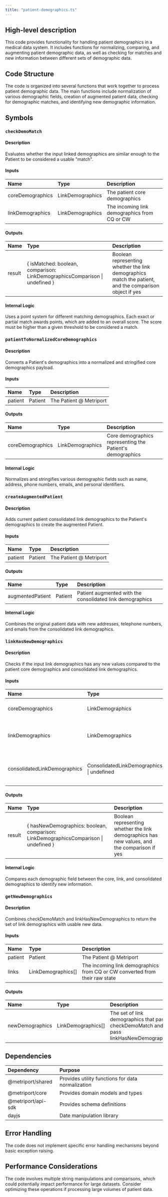 ```yaml
---
title: "patient-demographics.ts"
---
```


## High-level description
This code provides functionality for handling patient demographics in a medical data system. It includes functions for normalizing, comparing, and augmenting patient demographic data, as well as checking for matches and new information between different sets of demographic data.

## Code Structure
The code is organized into several functions that work together to process patient demographic data. The main functions include normalization of various demographic fields, creation of augmented patient data, checking for demographic matches, and identifying new demographic information.

## Symbols

### `checkDemoMatch`
#### Description
Evaluates whether the input linked demographics are similar enough to the Patient to be considered a usable "match".

#### Inputs
| Name | Type | Description |
|:-----|:-----|:------------|
| coreDemographics | LinkDemographics | The patient core demographics |
| linkDemographics | LinkDemographics | The incoming link demographics from CQ or CW |

#### Outputs
| Name | Type | Description |
|:-----|:-----|:------------|
| result | \{ isMatched: boolean, comparison: LinkDemographicsComparison \| undefined \} | Boolean representing whether the link demographics match the patient, and the comparison object if yes |

#### Internal Logic
Uses a point system for different matching demographics. Each exact or partial match awards points, which are added to an overall score. The score must be higher than a given threshold to be considered a match.

### `patientToNormalizedCoreDemographics`
#### Description
Converts a Patient's demographics into a normalized and stringified core demographics payload.

#### Inputs
| Name | Type | Description |
|:-----|:-----|:------------|
| patient | Patient | The Patient @ Metriport |

#### Outputs
| Name | Type | Description |
|:-----|:-----|:------------|
| coreDemographics | LinkDemographics | Core demographics representing the Patient's demographics |

#### Internal Logic
Normalizes and stringifies various demographic fields such as name, address, phone numbers, emails, and personal identifiers.

### `createAugmentedPatient`
#### Description
Adds current patient consolidated link demographics to the Patient's demographics to create the augmented Patient.

#### Inputs
| Name | Type | Description |
|:-----|:-----|:------------|
| patient | Patient | The Patient @ Metriport |

#### Outputs
| Name | Type | Description |
|:-----|:-----|:------------|
| augmentedPatient | Patient | Patient augmented with the consolidated link demographics |

#### Internal Logic
Combines the original patient data with new addresses, telephone numbers, and emails from the consolidated link demographics.

### `linkHasNewDemographics`
#### Description
Checks if the input link demographics has any new values compared to the patient core demographics and consolidated link demographics.

#### Inputs
| Name | Type | Description |
|:-----|:-----|:------------|
| coreDemographics | LinkDemographics | The patient core demographics |
| linkDemographics | LinkDemographics | The incoming link demographics from CQ or CW |
| consolidatedLinkDemographics | ConsolidatedLinkDemographics \| undefined | The patient consolidated link demographics history |

#### Outputs
| Name | Type | Description |
|:-----|:-----|:------------|
| result | \{ hasNewDemographics: boolean, comparison: LinkDemographicsComparison \| undefined \} | Boolean representing whether the link demographics has new values, and the comparison if yes |

#### Internal Logic
Compares each demographic field between the core, link, and consolidated demographics to identify new information.

### `getNewDemographics`
#### Description
Combines checkDemoMatch and linkHasNewDemographics to return the set of link demographics with usable new data.

#### Inputs
| Name | Type | Description |
|:-----|:-----|:------------|
| patient | Patient | The Patient @ Metriport |
| links | LinkDemographics[] | The incoming link demographics from CQ or CW converted from their raw state |

#### Outputs
| Name | Type | Description |
|:-----|:-----|:------------|
| newDemographics | LinkDemographics[] | The set of link demographics that pass checkDemoMatch and pass linkHasNewDemographics |

## Dependencies
| Dependency | Purpose |
|:-----------|:--------|
| @metriport/shared | Provides utility functions for data normalization |
| @metriport/core | Provides domain models and types |
| @metriport/api-sdk | Provides schema definitions |
| dayjs | Date manipulation library |

## Error Handling
The code does not implement specific error handling mechanisms beyond basic exception raising.

## Performance Considerations
The code involves multiple string manipulations and comparisons, which could potentially impact performance for large datasets. Consider optimizing these operations if processing large volumes of patient data.
